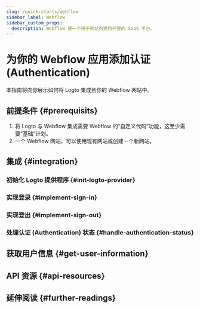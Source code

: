```yaml
---
slug: /quick-starts/webflow
sidebar_label: Webflow
sidebar_custom_props:
  description: Webflow 是一个用于网站构建和托管的 SaaS 平台。
---
```




# 为你的 Webflow 应用添加认证 (Authentication)

本指南将向你展示如何将 Logto 集成到你的 Webflow 网站中。

<GuideTip />

## 前提条件 \{#prerequisits}

1. 将 Logto 与 Webflow 集成需要 Webflow 的“自定义代码”功能，这至少需要“基础”计划。
2. 一个 Webflow 网站，可以使用现有网站或创建一个新网站。

## 集成 \{#integration}

### 初始化 Logto 提供程序 \{#init-logto-provider}

<InitClient />

### 实现登录 \{#implement-sign-in}

<ImplementSignIn />

### 实现登出 \{#implement-sign-out}

<ImplementSignOut />

### 处理认证 (Authentication) 状态 \{#handle-authentication-status}

<HandleAuthenticationStatus />

<Checkpoint />

## 获取用户信息 \{#get-user-information}

<GetUserInformation />

## API 资源 \{#api-resources}

<ApiResources />

## 延伸阅读 \{#further-readings}

<FurtherReadings />
